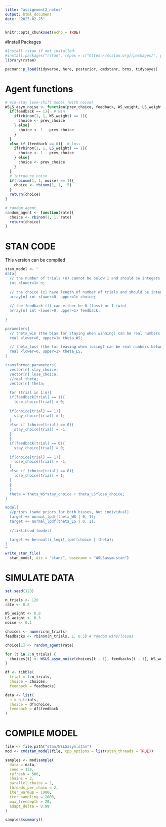 ```yaml
---
title: "assignment2_notes"
output: html_document
date: "2025-02-25"
---
```


```r
knitr::opts_chunk$set(echo = TRUE)
```

#Install Packages 

```r
#Install rstan if not installed: 
#install.packages("rstan", repos = c("https://mcstan.org/rpackages/", getOption ("repos")))
library(rstan)

pacman::p_load(tidyverse, here, posterior, cmdstanr, brms, tidybayes)
```

# Agent functions 
```r
# win-stay lose-shift model (with noise)
WSLS_asym_noise <- function(prev_choice, feedback, WS_weight, LS_weight, noise){
  if(feedback == 1){  # win
    if(rbinom(1, 1, WS_weight) == 1){
      choice <- prev_choice
    } else{
      choice <- 1 - prev_choice
    }
  }
  else if (feedback == 0){  # loss
    if(rbinom(1, 1, LS_weight) == 1){
      choice <- 1 - prev_choice
    } else{
      choice <- prev_choice
    }  
  }
  # introduce noise
  if(rbinom(1, 1, noise) == 1){
    choice <- rbinom(1, 1, .5)
  }
  return(choice)
}

# random agent 
random_agent <- function(rate){
  choice <- rbinom(1, 1, rate) 
  return(choice)
} 
```

# STAN CODE 
This version can be compiled 
```r
stan_model <- "
data{
  // the number of trials (n) cannot be below 1 and should be integers
  int <lower=1> n;
  
  // the choice (c) have length of number of trials and should be integers either 0 and 1 
  array[n] int <lower=0, upper=1> choice;
  
  // the feedback (f) can either be 0 (loss) or 1 (win)
  array[n] int <lower=0, upper=1> feedback;
  
}

parameters{
  // theta_win (the bias for staying when winning) can be real numbers between0 and 1
  real <lower=0, upper=1> theta_WS;

  // theta_loss (the for leaving when losing) can be real numbers between 0 and 1 
  real <lower=0, upper=1> theta_LS;
}

transformed parameters{
  vector[n] stay_choice;
  vector[n] lose_choice;
  //real theta;
  vector[n] theta;
  
  for (trial in 1:n){
  if(feedback[trial] == 1){
    lose_choice[trial] = 0;
    
  if(choice[trial] == 1){
    stay_choice[trial] = 1;
  }
  else if (choice[trial] == 0){
    stay_choice[trial] = -1;
  }
  }
  if(feedback[trial] == 0){
    stay_choice[trial] = 0;
    
  if(choice[trial] == 1){
    lose_choice[trial] = -1;
  }
  else if (choice[trial] == 0){
    lose_choice[trial] = 1;
  }
  }
  }
  theta = theta_WS*stay_choice + theta_LS*lose_choice;
}

model{
  //priors (same priors for both biases, but individual)
  target += normal_lpdf(theta_WS | 0, 1);
  target += normal_lpdf(theta_LS | 0, 1);
  
  //liklihood (model)

  target += bernoulli_logit_lpmf(choice | theta);
}
"
write_stan_file(
  stan_model, dir = "stan/", basename = "WSLSasym.stan")
```


# SIMULATE DATA 
```r
set.seed(123)

n_trials <- 120
rate <- 0.8

WS_weight <- 0.8
LS_weight <- 0.3
noise <- 0.1

choices <- numeric(n_trials)
feedbacks <- rbinom(n_trials, 1, 0.5) # random wins/losses

choice[1] <- random_agent(rate)

for (t in 2:n_trials) {
  choices[t] <- WSLS_asym_noise(choices[t - 1], feedbacks[t - 1], WS_weight, LS_weight, noise)
}

df <- tibble(
  trial = 1:n_trials,
  choice = choices,
  feedback = feedbacks)

data <- list(
  n = n_trials,
  choice = df$choice,
  feedback = df$feedback
)

```


# COMPILE MODEL 
```r
file <- file.path("stan/WSLSasym.stan")
mod <- cmdstan_model(file, cpp_options = list(stan_threads = TRUE))

samples <- mod$sample(
  data = data,
  seed = 123,
  refresh = 500,
  chains = 2,
  parallel_chains = 2,
  threads_per_chain = 2,
  iter_warmup = 1000,
  iter_sampling = 2000,
  max_treedepth = 20,
  adapt_delta = 0.99
)

samples$summary()
```








